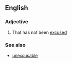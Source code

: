 ==English==

===Adjective===
{{en-adj}}

# That has not been [[excused]]

===See also===
*[[unexcusable]]